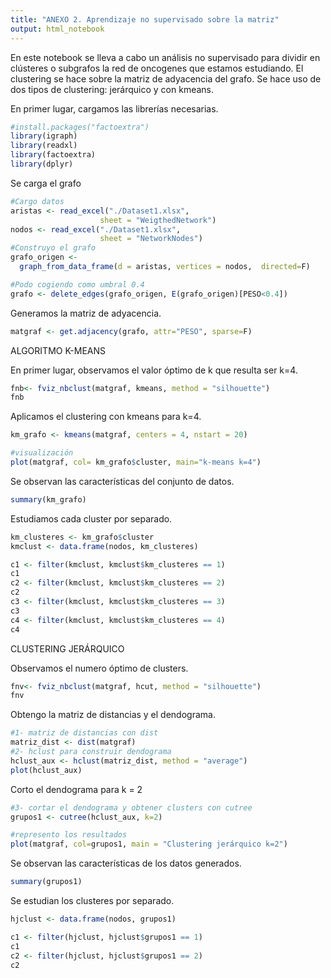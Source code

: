 ---
title: "ANEXO 2. Aprendizaje no supervisado sobre la matriz"
output: html_notebook
---

En este notebook se lleva a cabo un análisis no supervisado para dividir en clústeres o subgrafos la red de oncogenes que estamos estudiando.
El clustering se hace sobre la matriz de adyacencia del grafo. 
Se hace uso de dos tipos de clustering: jerárquico y con kmeans.

En primer lugar, cargamos las librerías necesarias.
```{r}
#install.packages("factoextra")
library(igraph)
library(readxl)
library(factoextra)
library(dplyr)
```
Se carga el grafo
```{r}
#Cargo datos
aristas <- read_excel("./Dataset1.xlsx", 
                    sheet = "WeigthedNetwork")
nodos <- read_excel("./Dataset1.xlsx", 
                    sheet = "NetworkNodes")
#Construyo el grafo
grafo_origen <- 
  graph_from_data_frame(d = aristas, vertices = nodos,  directed=F)

#Podo cogiendo como umbral 0.4
grafo <- delete_edges(grafo_origen, E(grafo_origen)[PESO<0.4])
```

Generamos la matriz de adyacencia.
```{r}
matgraf <- get.adjacency(grafo, attr="PESO", sparse=F)
```

ALGORITMO K-MEANS

En primer lugar, observamos el valor óptimo de k que resulta ser k=4.
```{r}
fnb<- fviz_nbclust(matgraf, kmeans, method = "silhouette")
fnb
```

Aplicamos el clustering con kmeans para k=4.
```{r}
km_grafo <- kmeans(matgraf, centers = 4, nstart = 20)

#visualización
plot(matgraf, col= km_grafo$cluster, main="k-means k=4")
```

Se observan las características del conjunto de datos.
```{r}
summary(km_grafo)
```

Estudiamos cada cluster por separado.
```{r}
km_clusteres <- km_grafo$cluster
kmclust <- data.frame(nodos, km_clusteres)

c1 <- filter(kmclust, kmclust$km_clusteres == 1)
c1
c2 <- filter(kmclust, kmclust$km_clusteres == 2)
c2
c3 <- filter(kmclust, kmclust$km_clusteres == 3)
c3
c4 <- filter(kmclust, kmclust$km_clusteres == 4)
c4
```

CLUSTERING JERÁRQUICO

Observamos el numero óptimo de clusters.

```{r}
fnv<- fviz_nbclust(matgraf, hcut, method = "silhouette")
fnv
```

Obtengo la matriz de distancias y el dendograma.

```{r}

#1- matriz de distancias con dist
matriz_dist <- dist(matgraf)
#2- hclust para construir dendograma
hclust_aux <- hclust(matriz_dist, method = "average")
plot(hclust_aux)
```
Corto el dendograma para k = 2
```{r}
#3- cortar el dendograma y obtener clusters con cutree
grupos1 <- cutree(hclust_aux, k=2)

#represento los resultados
plot(matgraf, col=grupos1, main = "Clustering jerárquico k=2")
```

Se observan las características de los datos generados.
```{r}
summary(grupos1)
```

Se estudian los clusteres por separado.
```{r}
hjclust <- data.frame(nodos, grupos1) 

c1 <- filter(hjclust, hjclust$grupos1 == 1)
c1
c2 <- filter(hjclust, hjclust$grupos1 == 2)
c2
```
